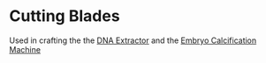 # Cutting Blades

Used in crafting the the [DNA Extractor](/wiki/machines/dna-extractor) and the [Embryo Calcification Machine](/wiki/machines/embryo-calcification-machine)